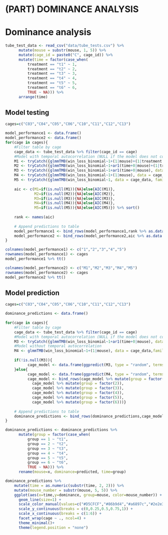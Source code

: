 # (PART) DOMINANCE ANALYSIS {-}
# Dominance analysis

```r
tube_test_data <- read_csv("data/tube_tests.csv") %>%
      mutate(mouse = substr(mouse, 1, 5)) %>%
      mutate(cage_id = paste0("C", cage_id)) %>%
      mutate(time = factor(case_when(
          treatment == "t1" ~ 1,
          treatment == "t2" ~ 2,
          treatment == "t3" ~ 3,
          treatment == "t4" ~ 4,
          treatment == "t5" ~ 5,
          treatment == "t6" ~ 6,
          TRUE ~ NA))) %>%
      arrange(time)
```

## Model testing

```r
cages=c("C03","C04","C05","C06","C10","C11","C12","C13")

model_performance1 <- data.frame()
model_performance2 <- data.frame()
for(cage in cages){
    #Filter table by cage
    cage_data <- tube_test_data %>% filter(cage_id == cage)
    #Model with temporal autocorrelation (NULL if the model does not converge)
    M1 <- tryCatch({glmmTMB(win_loss_binomial~1+(1|mouse)+(1|treatment:mouse), data = cage_data, family = binomial)}, warning = function(w){NULL})
    M2 <- tryCatch({glmmTMB(win_loss_binomial~1+ar1(time+0|mouse)+(1|treatment:mouse), data = cage_data, family = binomial)}, warning = function(w){NULL})
    M3 <- tryCatch({glmmTMB(win_loss_binomial~1+ar1(time+0|mouse), data = cage_data, family = binomial)}, warning = function(w){NULL})
    M4 <- tryCatch({glmmTMB(win_loss_binomial~1+(1|mouse), data = cage_data, family = binomial)}, warning = function(w){NULL})
    M5 <- tryCatch({glmmTMB(win_loss_binomial~1, data = cage_data, family = binomial)}, warning = function(w){NULL})
    
    aic <- c(M1=if(is.null(M1)){NA}else{AIC(M1)},
             M2=if(is.null(M2)){NA}else{AIC(M2)},
             M3=if(is.null(M3)){NA}else{AIC(M3)},
             M4=if(is.null(M4)){NA}else{AIC(M4)},
             M5=if(is.null(M5)){NA}else{AIC(M5)}) %>% sort()
    
    rank <- names(aic)
             
    # Append predictions to table
    model_performance1 <- bind_rows(model_performance1,rank %>% as.data.frame() %>% t() %>% as.data.frame())
    model_performance2 <- bind_rows(model_performance2,aic %>% as.data.frame() %>% t() %>% as.data.frame())
}

```

```r
colnames(model_performance1) <- c("1","2","3","4","5")
rownames(model_performance1) <- cages
model_performance1 %>% tt()
```

```r
colnames(model_performance2) <- c("M1","M2","M3","M4","M5")
rownames(model_performance2) <- cages
model_performance2 %>% tt()
```

## Model prediction

```r
cages=c("C03","C04","C05","C06","C10","C11","C12","C13")

dominance_predictions <- data.frame()
  
for(cage in cages){
    #Filter table by cage
    cage_data <- tube_test_data %>% filter(cage_id == cage)
    #Model with temporal autocorrelation (NULL if the model does not converge)
    M3 <- tryCatch({glmmTMB(win_loss_binomial~1+ar1(time+0|mouse), data = cage_data,family = binomial)}, warning = function(w){NULL})
    #Model without temporal autocorrelation
    M4 <- glmmTMB(win_loss_binomial~1+(1|mouse), data = cage_data,family = binomial)
    
    if(!is.null(M3)){
          cage_model <- data.frame(ggpredict(M3, type = "random", terms = c("mouse","time")), model="M3", cage=cage)
    }else{
          cage_model <- data.frame(ggpredict(M4, type = "random", terms = "mouse"), model="M4", cage=cage)
          cage_model <- bind_rows(cage_model %>% mutate(group = factor(1)),
            cage_model %>% mutate(group = factor(2)),
            cage_model %>% mutate(group = factor(3)),
            cage_model %>% mutate(group = factor(4)),
            cage_model %>% mutate(group = factor(5)),
            cage_model %>% mutate(group = factor(6)))}
    
    # Append predictions to table
    dominance_predictions <- bind_rows(dominance_predictions,cage_model)
}

dominance_predictions <- dominance_predictions %>%
      mutate(group = factor(case_when(
          group == 1 ~ "t1",
          group == 2 ~ "t2",
          group == 3 ~ "t3",
          group == 4 ~ "t4",
          group == 5 ~ "t5",
          group == 6 ~ "t6",
          TRUE ~ NA))) %>%
      rename(mouse=x, dominance=predicted, time=group)
```

```r
dominance_predictions %>%
    mutate(time = as.numeric(substr(time, 2, 2))) %>%
    mutate(mouse_number = substr(mouse, 5, 5)) %>%
    ggplot(aes(x=time,y=dominance, group=mouse, color=mouse_number)) +
      geom_line(size=1) +
      scale_color_manual(values=c("#D5CFCF","#86b9d4","#a6897c","#2e2e33","#2e7287"))+
      scale_y_continuous(breaks = c(0,0.25,0.5,0.75,1)) +
      scale_x_continuous(breaks = c(1:6)) +
      facet_wrap(cage ~ ., ncol=4) + 
      theme_minimal()+
      theme(legend.position = "none")
```